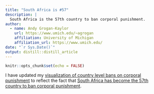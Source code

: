 ```yaml
---
title: "South Africa is #57"
description: |
  South Africa is the 57th country to ban corporal punishment.
author:
  - name: Andy Grogan-Kaylor 
    url: https://www.umich.edu/~agrogan
    affiliation: University of Michigan
    affiliation_url: https://www.umich.edu/
date: "`r Sys.Date()`"
output: distill::distill_article
---
```


```r

knitr::opts_chunk$set(echo = FALSE)

```

I have updated my [visualization of country level bans on corporal punishment](https://agrogan1.github.io/research/cpbans/) to reflect the fact that [South Africa has become the 57th country to ban corporal punishment](https://endcorporalpunishment.org/south-africa-prohibits-all-corporal-punishment/).

